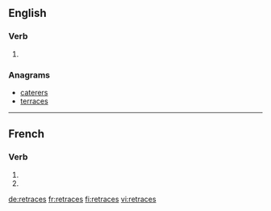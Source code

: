 {{also|retracés}}
==English==

===Verb===
{{head|en|verb form}}

# {{en-third-person singular of|retrace}}

===Anagrams===
* [[caterers#English|caterers]]
* [[terraces#English|terraces]]

----

==French==

===Verb===
{{fr-verb-form}}

# {{inflection of|retracer||2|s|pres|indc|lang=fr}}
# {{inflection of|retracer||2|s|pres|subj|lang=fr}}

[[de:retraces]]
[[fr:retraces]]
[[fi:retraces]]
[[vi:retraces]]
